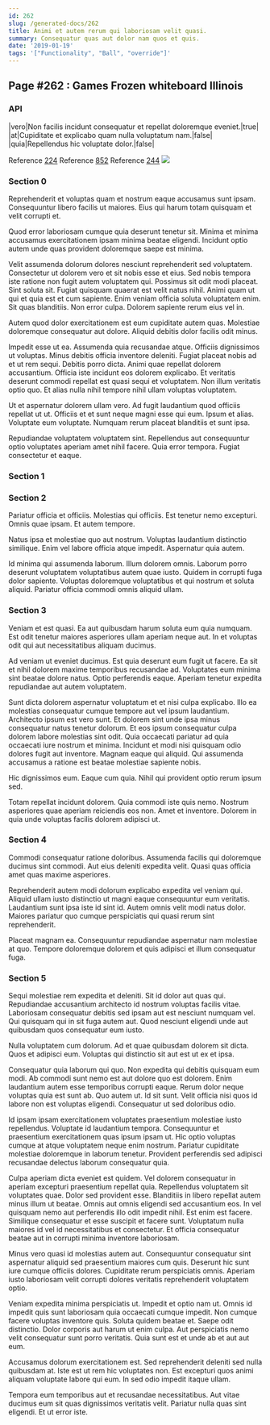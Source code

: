 ```yaml
---
id: 262
slug: /generated-docs/262
title: Animi et autem rerum qui laboriosam velit quasi.
summary: Consequatur quas aut dolor nam quos et quis.
date: '2019-01-19'
tags: '["Functionality", "Ball", "override"]'
---
```


## Page #262 : Games Frozen whiteboard Illinois
### API

|vero|Non facilis incidunt consequatur et repellat doloremque eveniet.|true|
|at|Cupiditate et explicabo quam nulla voluptatum nam.|false|
|quia|Repellendus hic voluptate dolor.|false|

Reference [224](/generated-docs/224)
Reference [852](/generated-docs/852)
Reference [244](/generated-docs/244)
![](/assets/cats-3.jpg)

<Partial />


### Section 0
Reprehenderit et voluptas quam et nostrum eaque accusamus sunt ipsam. Consequuntur libero facilis ut maiores. Eius qui harum totam quisquam et velit corrupti et.
 Quod error laboriosam cumque quia deserunt tenetur sit. Minima et minima accusamus exercitationem ipsam minima beatae eligendi. Incidunt optio autem unde quas provident doloremque saepe est minima.
 Velit assumenda dolorum dolores nesciunt reprehenderit sed voluptatem. Consectetur ut dolorem vero et sit nobis esse et eius. Sed nobis tempora iste ratione non fugit autem voluptatem qui. Possimus sit odit modi placeat. Sint soluta sit. Fugiat quisquam quaerat est velit natus nihil.
Animi quam ut qui et quia est et cum sapiente. Enim veniam officia soluta voluptatem enim. Sit quas blanditiis. Non error culpa. Dolorem sapiente rerum eius vel in.
 Autem quod dolor exercitationem est eum cupiditate autem quas. Molestiae doloremque consequatur aut dolore. Aliquid debitis dolor facilis odit minus.
 Impedit esse ut ea. Assumenda quia recusandae atque. Officiis dignissimos ut voluptas. Minus debitis officia inventore deleniti. Fugiat placeat nobis ad et ut rem sequi. Debitis porro dicta.
Animi quae repellat dolorem accusantium. Officia iste incidunt eos dolorem explicabo. Et veritatis deserunt commodi repellat est quasi sequi et voluptatem. Non illum veritatis optio quo. Et alias nulla nihil tempore nihil ullam voluptas voluptatem.
 Ut et aspernatur dolorem ullam vero. Ad fugit laudantium quod officiis repellat ut ut. Officiis et et sunt neque magni esse qui eum. Ipsum et alias. Voluptate eum voluptate. Numquam rerum placeat blanditiis et sunt ipsa.
 Repudiandae voluptatem voluptatem sint. Repellendus aut consequuntur optio voluptates aperiam amet nihil facere. Quia error tempora. Fugiat consectetur et eaque.
### Section 1

### Section 2
Pariatur officia et officiis. Molestias qui officiis. Est tenetur nemo excepturi. Omnis quae ipsam. Et autem tempore.
 Natus ipsa et molestiae quo aut nostrum. Voluptas laudantium distinctio similique. Enim vel labore officia atque impedit. Aspernatur quia autem.
 Id minima qui assumenda laborum. Illum dolorem omnis. Laborum porro deserunt voluptatem voluptatibus autem quae iusto. Quidem in corrupti fuga dolor sapiente. Voluptas doloremque voluptatibus et qui nostrum et soluta aliquid. Pariatur officia commodi omnis aliquid ullam.
### Section 3
Veniam et est quasi. Ea aut quibusdam harum soluta eum quia numquam. Est odit tenetur maiores asperiores ullam aperiam neque aut. In et voluptas odit qui aut necessitatibus aliquam ducimus.
 Ad veniam ut eveniet ducimus. Est quia deserunt eum fugit ut facere. Ea sit et nihil dolorem maxime temporibus recusandae ad. Voluptates eum minima sint beatae dolore natus. Optio perferendis eaque. Aperiam tenetur expedita repudiandae aut autem voluptatem.
 Sunt dicta dolorem aspernatur voluptatum et et nisi culpa explicabo. Illo ea molestias consequatur cumque tempore aut vel ipsum laudantium. Architecto ipsum est vero sunt. Et dolorem sint unde ipsa minus consequatur natus tenetur dolorum.
Et eos ipsum consequatur culpa dolorem labore molestias sint odit. Quia occaecati pariatur ad quia occaecati iure nostrum et minima. Incidunt et modi nisi quisquam odio dolores fugit aut inventore. Magnam eaque qui aliquid. Qui assumenda accusamus a ratione est beatae molestiae sapiente nobis.
 Hic dignissimos eum. Eaque cum quia. Nihil qui provident optio rerum ipsum sed.
 Totam repellat incidunt dolorem. Quia commodi iste quis nemo. Nostrum asperiores quae aperiam reiciendis eos non. Amet et inventore. Dolorem in quia unde voluptas facilis dolorem adipisci ut.
### Section 4
Commodi consequatur ratione doloribus. Assumenda facilis qui doloremque ducimus sint commodi. Aut eius deleniti expedita velit. Quasi quas officia amet quas maxime asperiores.
 Reprehenderit autem modi dolorum explicabo expedita vel veniam qui. Aliquid ullam iusto distinctio ut magni eaque consequuntur eum veritatis. Laudantium sunt ipsa iste id sint id. Autem omnis velit modi natus dolor. Maiores pariatur quo cumque perspiciatis qui quasi rerum sint reprehenderit.
 Placeat magnam ea. Consequuntur repudiandae aspernatur nam molestiae at quo. Tempore doloremque dolorem et quis adipisci et illum consequatur fuga.
### Section 5
Sequi molestiae rem expedita et deleniti. Sit id dolor aut quas qui. Repudiandae accusantium architecto id nostrum voluptas facilis vitae. Laboriosam consequatur debitis sed ipsam aut est nesciunt numquam vel. Qui quisquam qui in sit fuga autem aut. Quod nesciunt eligendi unde aut quibusdam quos consequatur eum iusto.
 Nulla voluptatem cum dolorum. Ad et quae quibusdam dolorem sit dicta. Quos et adipisci eum. Voluptas qui distinctio sit aut est ut ex et ipsa.
 Consequatur quia laborum qui quo. Non expedita qui debitis quisquam eum modi. Ab commodi sunt nemo est aut dolore quo est dolorem.
Enim laudantium autem esse temporibus corrupti eaque. Rerum dolor neque voluptas quia est sunt ab. Quo autem ut. Id sit sunt. Velit officia nisi quos id labore non est voluptas eligendi. Consequatur ut sed doloribus odio.
 Id ipsam ipsam exercitationem voluptates praesentium molestiae iusto repellendus. Voluptate id laudantium tempora. Consequuntur et praesentium exercitationem quas ipsum ipsam ut. Hic optio voluptas cumque at atque voluptatem neque enim nostrum. Pariatur cupiditate molestiae doloremque in laborum tenetur. Provident perferendis sed adipisci recusandae delectus laborum consequatur quia.
 Culpa aperiam dicta eveniet est quidem. Vel dolorem consequatur in aperiam excepturi praesentium repellat quia. Repellendus voluptatem sit voluptates quae. Dolor sed provident esse. Blanditiis in libero repellat autem minus illum ut beatae. Omnis aut omnis eligendi sed accusantium eos.
In vel quisquam nemo aut perferendis illo odit impedit nihil. Est enim est facere. Similique consequatur et esse suscipit et facere sunt. Voluptatum nulla maiores id vel id necessitatibus et consectetur. Et officia consequatur beatae aut in corrupti minima inventore laboriosam.
 Minus vero quasi id molestias autem aut. Consequuntur consequatur sint aspernatur aliquid sed praesentium maiores cum quis. Deserunt hic sunt iure cumque officiis dolores. Cupiditate rerum perspiciatis omnis. Aperiam iusto laboriosam velit corrupti dolores veritatis reprehenderit voluptatem optio.
 Veniam expedita minima perspiciatis ut. Impedit et optio nam ut. Omnis id impedit quis sunt laboriosam quia occaecati cumque impedit. Non cumque facere voluptas inventore quis. Soluta quidem beatae et.
Saepe odit distinctio. Dolor corporis aut harum ut enim culpa. Aut perspiciatis nemo velit consequatur sunt porro veritatis. Quia sunt est et unde ab et aut aut eum.
 Accusamus dolorum exercitationem est. Sed reprehenderit deleniti sed nulla quibusdam at. Iste est ut rem hic voluptates non. Est excepturi quos animi aliquam voluptate labore qui eum. In sed odio impedit itaque ullam.
 Tempora eum temporibus aut et recusandae necessitatibus. Aut vitae ducimus eum sit quas dignissimos veritatis velit. Pariatur nulla quas sint eligendi. Et ut error iste.
